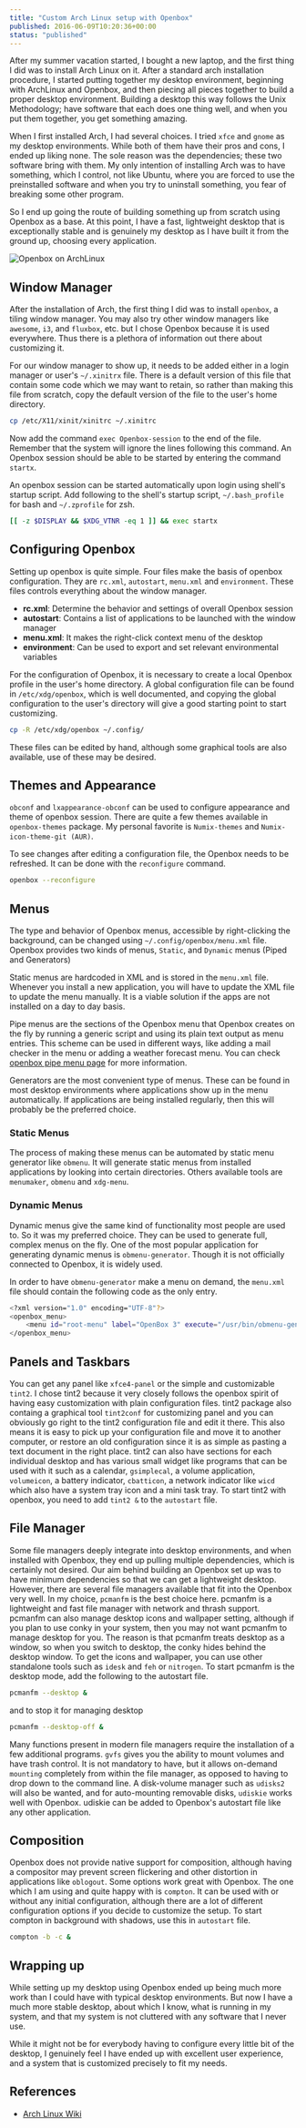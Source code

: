 ```yaml
---
title: "Custom Arch Linux setup with Openbox"
published: 2016-06-09T10:20:36+00:00
status: "published"
---
```


After my summer vacation started, I bought a new laptop, and the first thing I
did was to install Arch Linux on it. After a standard arch installation
procedure, I started putting together my desktop environment, beginning with
ArchLinux and Openbox, and then piecing all pieces together to build a proper
desktop environment. Building a desktop this way follows the Unix Methodology;
have software that each does one thing well, and when you put them together, you
get something amazing.

When I first installed Arch, I had several choices. I tried `xfce` and `gnome`
as my desktop environments. While both of them have their pros and cons, I ended
up liking none. The sole reason was the dependencies; these two software bring
with them. My only intention of installing Arch was to have something, which I
control, not like Ubuntu, where you are forced to use the preinstalled software
and when you try to uninstall something, you fear of breaking some other
program.

So I end up going the route of building something up from scratch using Openbox
as a base. At this point, I have a fast, lightweight desktop that is
exceptionally stable and is genuinely my desktop as I have built it from the
ground up, choosing every application.

![Openbox on ArchLinux](/images/posts/custom-arch-linux-setup-with-openbox/desktop.jpg "Openbox on ArchLinux")

## Window Manager

After the installation of Arch, the first thing I did was to install `openbox`,
a tiling window manager. You may also try other window managers like `awesome`,
`i3`, and `fluxbox`, etc. but I chose Openbox because it is used everywhere.
Thus there is a plethora of information out there about customizing it.

For our window manager to show up, it needs to be added either in a login
manager or user's `~/.xinitrx` file. There is a default version of this file
that contain some code which we may want to retain, so rather than making this
file from scratch, copy the default version of the file to the user's home
directory.

```sh
cp /etc/X11/xinit/xinitrc ~/.xinitrc
```

Now add the command `exec Openbox-session` to the end of the file. Remember that
the system will ignore the lines following this command. An Openbox session
should be able to be started by entering the command `startx`.

An openbox session can be started automatically upon login using shell's startup
script. Add following to the shell's startup script, `~/.bash_profile` for bash
and `~/.zprofile` for zsh.

```sh
[[ -z $DISPLAY && $XDG_VTNR -eq 1 ]] && exec startx
```

## Configuring Openbox

Setting up openbox is quite simple. Four files make the basis of openbox
configuration. They are `rc.xml`, `autostart`, `menu.xml` and `environment`.
These files controls everything about the window manager.

- **rc.xml**: Determine the behavior and settings of overall Openbox session
- **autostart**: Contains a list of applications to be launched with the window
  manager
- **menu.xml**: It makes the right-click context menu of the desktop
- **environment**: Can be used to export and set relevant environmental
  variables

For the configuration of Openbox, it is necessary to create a local Openbox
profile in the user's home directory. A global configuration file can be found
in `/etc/xdg/openbox`, which is well documented, and copying the global
configuration to the user's directory will give a good starting point to start
customizing.

```sh
cp -R /etc/xdg/openbox ~/.config/
```

These files can be edited by hand, although some graphical tools are also
available, use of these may be desired.

## Themes and Appearance

`obconf` and `lxappearance-obconf` can be used to configure appearance and theme
of openbox session. There are quite a few themes available in `openbox-themes`
package. My personal favorite is `Numix-themes` and
`Numix-icon-theme-git (AUR)`.

To see changes after editing a configuration file, the Openbox needs to be
refreshed. It can be done with the `reconfigure` command.

```sh
openbox --reconfigure
```

## Menus

The type and behavior of Openbox menus, accessible by right-clicking the
background, can be changed using `~/.config/openbox/menu.xml` file. Openbox
provides two kinds of menus, `Static`, and `Dynamic` menus (Piped and
Generators)

Static menus are hardcoded in XML and is stored in the `menu.xml` file. Whenever
you install a new application, you will have to update the XML file to update
the menu manually. It is a viable solution if the apps are not installed on a
day to day basis.

Pipe menus are the sections of the Openbox menu that Openbox creates on the fly
by running a generic script and using its plain text output as menu entries.
This scheme can be used in different ways, like adding a mail checker in the
menu or adding a weather forecast menu. You can check
[openbox pipe menu page](http://openbox.org/wiki/Openbox:Pipemenus) for more
information.

Generators are the most convenient type of menus. These can be found in most
desktop environments where applications show up in the menu automatically. If
applications are being installed regularly, then this will probably be the
preferred choice.

### Static Menus

The process of making these menus can be automated by static menu generator like
`obmenu`. It will generate static menus from installed applications by looking
into certain directories. Others available tools are `menumaker`, `obmenu` and
`xdg-menu`.

### Dynamic Menus

Dynamic menus give the same kind of functionality most people are used to. So it
was my preferred choice. They can be used to generate full, complex menus on the
fly. One of the most popular application for generating dynamic menus is
`obmenu-generator`. Though it is not officially connected to Openbox, it is
widely used.

In order to have `obmenu-generator` make a menu on demand, the `menu.xml` file
should contain the following code as the only entry.

```sh
<?xml version="1.0" encoding="UTF-8"?>
<openbox_menu>
    <menu id="root-menu" label="OpenBox 3" execute="/usr/bin/obmenu-generator"></menu>
</openbox_menu>
```

## Panels and Taskbars

You can get any panel like `xfce4-panel` or the simple and customizable `tint2`.
I chose tint2 because it very closely follows the openbox spirit of having easy
customization with plain configuration files. tint2 package also containg a
graphical tool `tint2conf` for customizing panel and you can obviously go right
to the tint2 configuration file and edit it there. This also means it is easy to
pick up your configuration file and move it to another computer, or restore an
old configuration since it is as simple as pasting a text document in the right
place. tint2 can also have sections for each individual desktop and has various
small widget like programs that can be used with it such as a calendar,
`gsimplecal`, a volume application, `volumeicon`, a battery indicator,
`cbatticon`, a network indicator like `wicd` which also have a system tray icon
and a mini task tray. To start tint2 with openbox, you need to add `tint2 &` to
the `autostart` file.

## File Manager

Some file managers deeply integrate into desktop environments, and when
installed with Openbox, they end up pulling multiple dependencies, which is
certainly not desired. Our aim behind building an Openbox set up was to have
minimum dependencies so that we can get a lightweight desktop. However, there
are several file managers available that fit into the Openbox very well. In my
choice, `pcmanfm` is the best choice here. pcmanfm is a lightweight and fast
file manager with network and thrash support. pcmanfm can also manage desktop
icons and wallpaper setting, although if you plan to use conky in your system,
then you may not want pcmanfm to manage desktop for you. The reason is that
pcmanfm treats desktop as a window, so when you switch to desktop, the conky
hides behind the desktop window. To get the icons and wallpaper, you can use
other standalone tools such as `idesk` and `feh` or `nitrogen`. To start pcmanfm
is the desktop mode, add the following to the autostart file.

```sh
pcmanfm --desktop &
```

and to stop it for managing desktop

```sh
pcmanfm --desktop-off &
```

Many functions present in modern file managers require the installation of a few
additional programs. `gvfs` gives you the ability to mount volumes and have
trash control. It is not mandatory to have, but it allows on-demand `mounting`
completely from within the file manager, as opposed to having to drop down to
the command line. A disk-volume manager such as `udisks2` will also be wanted,
and for auto-mounting removable disks, `udiskie` works well with Openbox.
udiskie can be added to Openbox's autostart file like any other application.

## Composition

Openbox does not provide native support for composition, although having a
compositor may prevent screen flickering and other distortion in applications
like `oblogout`. Some options work great with Openbox. The one which I am using
and quite happy with is `compton`. It can be used with or without any initial
configuration, although there are a lot of different configuration options if
you decide to customize the setup. To start compton in background with shadows,
use this in `autostart` file.

```sh
compton -b -c &
```

## Wrapping up

While setting up my desktop using Openbox ended up being much more work than I
could have with typical desktop environments. But now I have a much more stable
desktop, about which I know, what is running in my system, and that my system is
not cluttered with any software that I never use.

While it might not be for everybody having to configure every little bit of the
desktop, I genuinely feel I have ended up with excellent user experience, and a
system that is customized precisely to fit my needs.

## References

- [Arch Linux Wiki](https://wiki.archlinux.org/)
